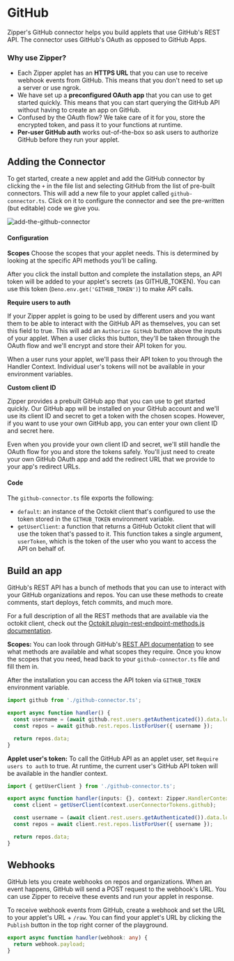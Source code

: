 # GitHub

Zipper's GitHub connector helps you build applets that use GitHub's REST API. The connector uses GitHub's OAuth as opposed to GitHub Apps.

### Why use Zipper?

- Each Zipper applet has an **HTTPS URL** that you can use to receive webhook events from GitHub. This means that you don't need to set up a server or use ngrok.
- We have set up a **preconfigured OAuth app** that you can use to get started quickly. This means that you can start querying the GitHub API without having to create an app on GitHub.
- Confused by the OAuth flow? We take care of it for you, store the encrypted token, and pass it to your functions at runtime.
- **Per-user GitHub auth** works out-of-the-box so ask users to authorize GitHub before they run your applet.

## Adding the Connector

To get started, create a new applet and add the GitHub connector by clicking the `+` in the file list and selecting GitHub from the list of pre-built connectors. This will add a new file to your applet called `github-connector.ts`. Click on it to configure the connector and see the pre-written (but editable) code we give you.

![add-the-github-connector](public/images/connector-menu.png)

#### Configuration

**Scopes**
Choose the scopes that your applet needs. This is determined by looking at the specific API methods you'll be calling.

After you click the install button and complete the installation steps, an API token will be added to your applet's secrets (as GITHUB_TOKEN). You can use this token (`Deno.env.get('GITHUB_TOKEN')`) to make API calls.

**Require users to auth**

If your Zipper applet is going to be used by different users and you want them to be able to interact with the GitHub API as themselves, you can set this field to true. This will add an `Authorize GitHub` button above the inputs of your applet. When a user clicks this button, they'll be taken through the OAuth flow and we'll encrypt and store their API token for you.

When a user runs your applet, we'll pass their API token to you through the Handler Context. Individual user's tokens will not be available in your environment variables.

**Custom client ID**

Zipper provides a prebuilt GitHub app that you can use to get started quickly. Our GitHub app will be installed on your GitHub account and we'll use its client ID and secret to get a token with the chosen scopes. However, if you want to use your own GitHub app, you can enter your own client ID and secret here.

Even when you provide your own client ID and secret, we'll still handle the OAuth flow for you and store the tokens safely. You'll just need to create your own GitHub OAuth app and add the redirect URL that we provide to your app's redirect URLs.

#### Code

The `github-connector.ts` file exports the following:

- `default`: an instance of the Octokit client that's configured to use the token stored in the `GITHUB_TOKEN` environment variable.
- `getUserClient`: a function that returns a GitHub Octokit client that will use the token that's passed to it. This function takes a single argument, `userToken`, which is the token of the user who you want to access the API on behalf of.

## Build an app

GitHub's REST API has a bunch of methods that you can use to interact with your GitHub organizations and repos. You can use these methods to create comments, start deploys, fetch commits, and much more.

For a full description of all the REST methods that are available via the octokit client, check out the [Octokit plugin-rest-endpoint-methods.js documentation](https://github.com/octokit/plugin-rest-endpoint-methods.js/tree/main/docs).

**Scopes:**
You can look through GitHub's [REST API documentation](https://docs.github.com/en/rest) to see what methods are available and what scopes they require. Once you know the scopes that you need, head back to your `github-connector.ts` file and fill them in.

After the installation you can access the API token via `GITHUB_TOKEN` environment variable.

```typescript
import github from './github-connector.ts';

export async function handler() {
  const username = (await github.rest.users.getAuthenticated()).data.login;
  const repos = await github.rest.repos.listForUser({ username });

  return repos.data;
}
```

**Applet user's token:**
To call the GitHub API as an applet user, set `Require users to auth` to true. At runtime, the current user's GitHub API token will be available in the handler context.

```typescript
import { getUserClient } from './github-connector.ts';

export async function handler(inputs: {}, context: Zipper.HandlerContext) {
  const client = getUserClient(context.userConnectorTokens.github);

  const username = (await client.rest.users.getAuthenticated()).data.login;
  const repos = await client.rest.repos.listForUser({ username });

  return repos.data;
}
```

## Webhooks

GitHub lets you create webhooks on repos and organizations. When an event happens, GitHub will send a POST request to the webhook's URL. You can use Zipper to receive these events and run your applet in response.

To receive webhook events from GitHub, create a webhook and set the URL to your applet's URL + `/raw`. You can find your applet's URL by clicking the `Publish` button in the top right corner of the playground.

```typescript
export async function handler(webhook: any) {
  return webhook.payload;
}
```
